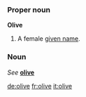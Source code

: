 {{See|olive}}
===Proper noun===
'''Olive'''

#A female [[given name]].

===Noun===
''See'' '''[[olive]]'''

[[de:olive]]
[[fr:olive]]
[[it:olive]]